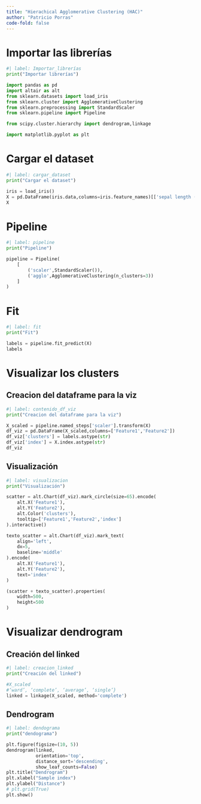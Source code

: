 ```yaml
---
title: "Hierachical Agglomerative Clustering (HAC)"
author: "Patricio Porras"
code-fold: false
---
```


# Importar las librerías

```python
#| label: Importar_librerías
print("Importar librerías")

import pandas as pd
import altair as alt
from sklearn.datasets import load_iris
from sklearn.cluster import AgglomerativeClustering
from sklearn.preprocessing import StandardScaler
from sklearn.pipeline import Pipeline

from scipy.cluster.hierarchy import dendrogram,linkage

import matplotlib.pyplot as plt

```

# Cargar el dataset

```python
#| label: cargar_dataset
print("Cargar el dataset")

iris = load_iris()
X = pd.DataFrame(iris.data,columns=iris.feature_names)[['sepal length (cm)','sepal width (cm)']].iloc[:50]
X
```

# Pipeline

```python
#| label: pipeline
print("Pipeline")

pipeline = Pipeline(
    [
        ('scaler',StandardScaler()),
        ('agglo',AgglomerativeClustering(n_clusters=3))
    ]
)
```

# Fit

```python
#| label: fit
print("Fit")

labels = pipeline.fit_predict(X)
labels
```

# Visualizar los clusters

## Creacion del dataframe para la viz
```python
#| label: contenido_df_viz
print("Creacion del dataframe para la viz")

X_scaled = pipeline.named_steps['scaler'].transform(X)
df_viz = pd.DataFrame(X_scaled,columns=['Feature1','Feature2'])
df_viz['clusters'] = labels.astype(str)
df_viz['index'] = X.index.astype(str)
df_viz

```

## Visualización

```python
#| label: visualizacion
print("Visualización")

scatter = alt.Chart(df_viz).mark_circle(size=65).encode(
    alt.X('Feature1'),
    alt.Y('Feature2'),
    alt.Color('clusters'),
    tooltip=['Feature1','Feature2','index']
).interactive()

texto_scatter = alt.Chart(df_viz).mark_text(
    align='left',
    dx=5,
    baseline='middle'
).encode(
    alt.X('Feature1'),
    alt.Y('Feature2'),
    text='index'
)

(scatter + texto_scatter).properties(
    width=500,
    height=500
)
```

# Visualizar dendrogram

## Creación del linked
```python
#| label: creacion_linked
print("Creación del linked")

#X_scaled
#‘ward’, ‘complete’, ‘average’, ‘single’}
linked = linkage(X_scaled, method='complete')

```

## Dendrogram

```python
#| label: dendograma
print("dendograma")

plt.figure(figsize=(10, 5))
dendrogram(linked,
           orientation='top',
           distance_sort='descending',
           show_leaf_counts=False)
plt.title("Dendrogram")
plt.xlabel("Sample index")
plt.ylabel("Distance")
# plt.grid(True)
plt.show()
```
